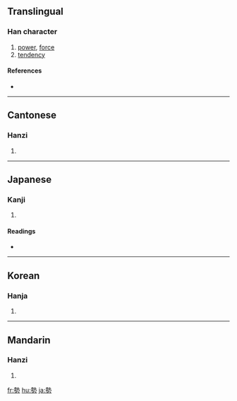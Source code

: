 {{see|势}}
==Translingual==

===Han character===
{{Han char|rn=19|rad=力|as=11|sn=13|four=4542<sub>7</sub>|canj=土戈大尸 (GIKS)}}

# [[power]], [[force]]
# [[tendency]]

====References====
* {{Han ref|kx=0149.040|dkj=02422|dj=0336.110|hdz=10377.030|uh=52E2|ud=21218|bh=B6D5|bd=46805}}

----

==Cantonese==

===Hanzi===
{{yue-hanzi|jyut=|y=sai3}}

# {{defn|Cantonese}}

----

==Japanese==

===Kanji===
{{ja-kanji|grade=5|rs=力11}}

# {{defn|Japanese}}

====Readings====
* {{ja-readings|on=[[せい]] (sei), [[せ]] (se)|kun=[[いきおい]] (ikioi)}}

----

==Korean==

===Hanja===
{{ko-hanja|hangeul=세|rv=se|mr=se}}

# {{defn|Korean}}

----

==Mandarin==

===Hanzi===
{{cmn-hanzi|sim=势|pin=[[shì]] ([[shi4]])|wg=shih<sup>4</sup>}}

# {{defn|Mandarin}}

[[fr:勢]]
[[hu:勢]]
[[ja:勢]]